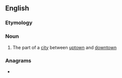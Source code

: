 ==English==
{{wikipedia}}

===Etymology===
{{prefix|en|mid|town}}

===Noun===
{{en-noun|-}}

# {{lb|en|US}} The part of a [[city]] between [[uptown]] and [[downtown]]

===Anagrams===
* {{anagrams|en|a=dimnotw|twindom}}